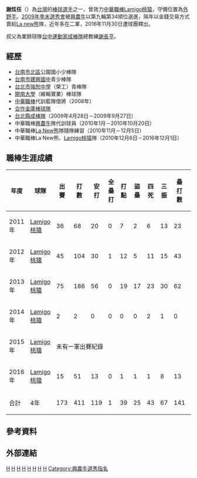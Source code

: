 {{nofootnotes|time=2022-05-12}}{{Infobox CPBL player|
bgcolor1= #|
bgcolor2= #|
textcolor1= #|
textcolor2= #|
name=謝炫任|
image=Replace this image male.svg <!-- only free-content images are allowed for depicting living people. Non-free and "fair use" images, promo photos, etc., will be deleted - see [[WP:NONFREE|WP:NONFREE]] --> |
width=150|
position=外野手|
team=|
number=|
bats=左|
throws=左|
birthdate={{birth_date_and_age|1986|2|6|mf=y}}|
birthplace={{TWN}}[[台南市|台南市]]|
debutdate=3月22日|
debutyear=2011年|
debutteam=Lamigo桃猿|
statyear=2016年10月14日|
stat1label=打擊率|
stat1value=0.290|
stat2label=全壘打|
stat2value=1|
stat3label=打點|
stat3value=39|
teams=<nowiki></nowiki>
*[[La_New熊|La New熊]]、[[Lamigo桃猿|Lamigo桃猿]]<br>（2010年－2016年）
}}
'''謝炫任'''（{{bd|1986年|2月6日|||catIdx=謝}}）為[[台灣|台灣]]的[[棒球|棒球]][[選手|選手]]之一，曾效力[[中華職棒|中華職棒]][[Lamigo桃猿|Lamigo桃猿]]，守備位置為[[外野手|外野手]]。[[中華職棒歷年選秀會|2009年季末選秀會]]被[[興農牛|興農牛]]以第九輪第34順位選進，隔年以金錢交易方式賣給[[La_new熊|La new熊]]隊，近年多在二軍，2016年11月30日遭球團釋出。

叔父為業餘球隊[[台中運動家成棒隊|台中運動家成棒隊]]總教練[[謝長亨|謝長亨]]。

==經歷==
*[[台南市|台南市]][[北區_(臺南市)|北區]]公園國小少棒隊 
*[[臺南市立建興國民中學|台南市建興國中]]青少棒隊 
*[[臺北市私立強恕高級中學|台北市強恕中學]]（榮工）青棒隊
*[[開南大學|開南大學]]（維輪實業）棒球隊 
*[[中華職棒|中華職棒]]代訓藍隊借將（2008年）
*[[合作金庫棒球隊|合作金庫棒球隊]] 
*[[台北縣成棒隊|台北縣成棒隊]]（2009年4月28日－2009年9月27日）
*中華職棒[[興農牛|興農牛]]隊代訓球員（2010年1月－2010年10月20日）
*中華職棒[[La_New熊|La New熊]]隊隨隊練習（2010年11月－12月5日）
*中華職棒La New熊、[[Lamigo桃猿|Lamigo桃猿]]隊（2010年12月6日－2016年12月1日）

==職棒生涯成績==
{|border=1 width="800px"
!年度!!球隊!!出賽!!打數!!安打!!全壘打!!打點!!盜壘!!四死!!三振!!壘打數!!雙殺打!!打擊率!!上壘率!!長打率!!OPS 
|- align=center
|2011年||[[Lamigo桃猿|Lamigo桃猿]]||36||68||20||0||7||2||6||13||23||1||0.294||0.347||0.338||0.685
|- align=center
|2012年||[[Lamigo桃猿|Lamigo桃猿]]||45||104||30||1||12||5||11||15||43||1||0.288||0.357||0.413||0.770
|- align=center
|2013年||[[Lamigo桃猿|Lamigo桃猿]]||75||186||56||0||19||17||23||30||62||2||0.301||0.376||0.333||0.710
|- align=center
|2014年||[[Lamigo桃猿|Lamigo桃猿]]||2||2||0||0||0||0||2||1||0||0||0.000||0.500||0.000||0.500
|- align=center
|2015年||[[Lamigo桃猿|Lamigo桃猿]]||colspan="14" |未有一軍出賽紀錄
|- align=center
|2016年||[[Lamigo桃猿|Lamigo桃猿]]||15||51||13||0||1||1||1||8||13||1||0.255||0.269||0.255||0.524
|- style="background:#069;color:#FFFFFF" align="center"
!合計!!4年!!173||411||119||1||39||25||43||67||141||5||0.290||0.355||0.343||0.698
|}
==參考資料==
{{reflist}}
==外部連結==
{{台灣棒球維基館}}
{{中華職棒球員資料|id=R493|name=謝炫任}}
[[Category:台灣棒球運動員|H]]
[[Category:La_New熊隊球員|H]]
[[Category:Lamigo桃猿隊球員|H]]
[[Category:臺南市立建興國民中學校友|H]]
[[Category:強恕高級中學校友|H]]
[[Category:開南大學校友|H]]
[[Category:台南市人|H]]
[[Category:謝姓|H]]
[[Category:興農牛選秀指名|Category:興農牛選秀指名]]